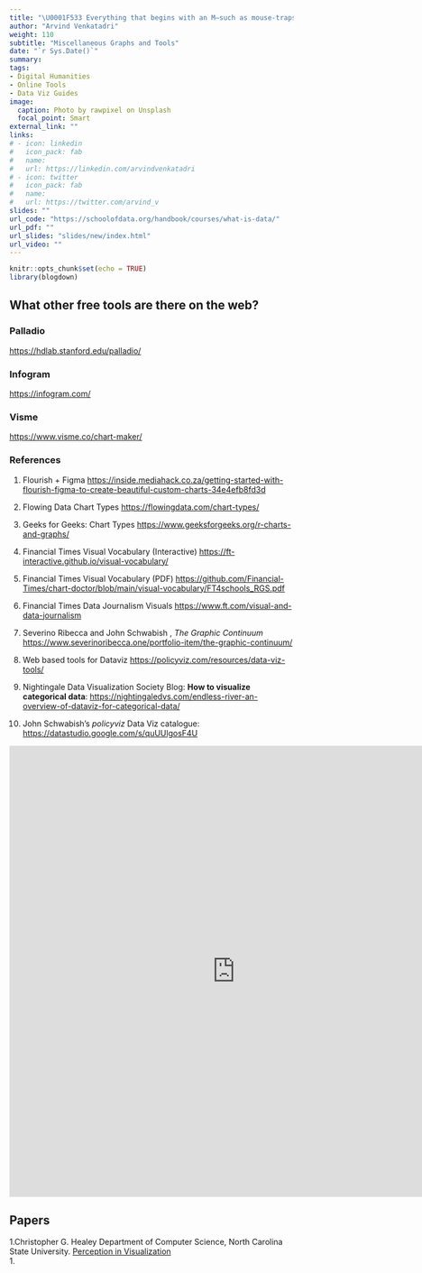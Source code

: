 ```yaml
---
title: "\U0001F533 Everything that begins with an M—such as mouse-traps, and the moon, and memory, and muchness"
author: "Arvind Venkatadri"
weight: 110
subtitle: "Miscellaneous Graphs and Tools"
date: "`r Sys.Date()`"
summary: 
tags:
- Digital Humanities
- Online Tools
- Data Viz Guides
image:
  caption: Photo by rawpixel on Unsplash
  focal_point: Smart
external_link: ""
links:
# - icon: linkedin
#   icon_pack: fab
#   name: 
#   url: https://linkedin.com/arvindvenkatadri
# - icon: twitter
#   icon_pack: fab
#   name: 
#   url: https://twitter.com/arvind_v
slides: ""
url_code: "https://schoolofdata.org/handbook/courses/what-is-data/"
url_pdf: ""
url_slides: "slides/new/index.html"
url_video: ""
---
```


```r
knitr::opts_chunk$set(echo = TRUE)
library(blogdown)

```

## What other free tools are there on the web?

### Palladio

<https://hdlab.stanford.edu/palladio/>


### Infogram
<https://infogram.com/>


### Visme
<https://www.visme.co/chart-maker/>



### References

1. Flourish + Figma <https://inside.mediahack.co.za/getting-started-with-flourish-figma-to-create-beautiful-custom-charts-34e4efb8fd3d> 

1. Flowing Data Chart Types <https://flowingdata.com/chart-types/>  

1. Geeks for Geeks: Chart Types
<https://www.geeksforgeeks.org/r-charts-and-graphs/>  

1. Financial Times Visual Vocabulary (Interactive)
<https://ft-interactive.github.io/visual-vocabulary/>  

1. Financial Times Visual Vocabulary (PDF)
<https://github.com/Financial-Times/chart-doctor/blob/main/visual-vocabulary/FT4schools_RGS.pdf>  

1. Financial Times Data Journalism Visuals
<https://www.ft.com/visual-and-data-journalism>

1. Severino Ribecca and John Schwabish , *The Graphic Continuum*
<https://www.severinoribecca.one/portfolio-item/the-graphic-continuum/>

1. Web based tools for Dataviz
<https://policyviz.com/resources/data-viz-tools/>  

1. Nightingale Data Visualization Society Blog: **How to visualize categorical data**:
<https://nightingaledvs.com/endless-river-an-overview-of-dataviz-for-categorical-data/>  

1. John Schwabish's *policyviz* Data Viz catalogue:
<https://datastudio.google.com/s/quUUlgosF4U> 

<iframe width="800" height="800" src="https://datastudio.google.com/embed/reporting/eb2fea55-8eeb-440f-9c56-e8278266a368/page/vZWQB" frameborder="0" style="border:0" allowfullscreen></iframe>  

## Papers

1.Christopher G. Healey
Department of Computer Science, North Carolina State University. [Perception in Visualization](https://www.csc2.ncsu.edu/faculty/healey/PP/index.html)  
1. 


